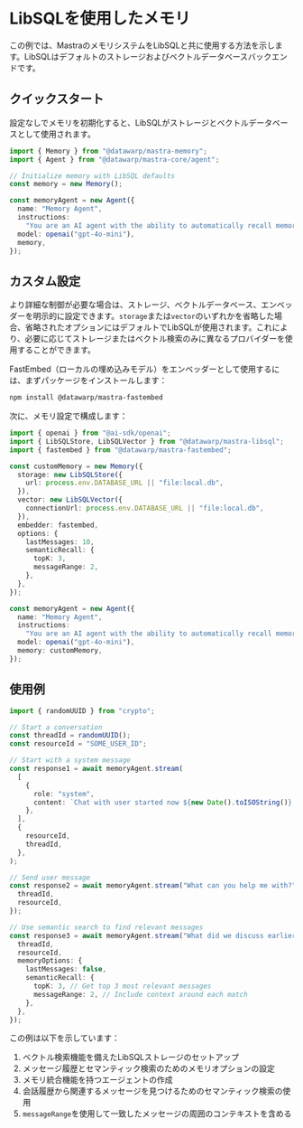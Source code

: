 # LibSQLを使用したメモリ

この例では、MastraのメモリシステムをLibSQLと共に使用する方法を示します。LibSQLはデフォルトのストレージおよびベクトルデータベースバックエンドです。

## クイックスタート

設定なしでメモリを初期化すると、LibSQLがストレージとベクトルデータベースとして使用されます。

```typescript copy showLineNumbers
import { Memory } from "@datawarp/mastra-memory";
import { Agent } from "@datawarp/mastra-core/agent";

// Initialize memory with LibSQL defaults
const memory = new Memory();

const memoryAgent = new Agent({
  name: "Memory Agent",
  instructions:
    "You are an AI agent with the ability to automatically recall memories from previous interactions.",
  model: openai("gpt-4o-mini"),
  memory,
});
```

## カスタム設定

より詳細な制御が必要な場合は、ストレージ、ベクトルデータベース、エンベッダーを明示的に設定できます。`storage`または`vector`のいずれかを省略した場合、省略されたオプションにはデフォルトでLibSQLが使用されます。これにより、必要に応じてストレージまたはベクトル検索のみに異なるプロバイダーを使用することができます。

FastEmbed（ローカルの埋め込みモデル）をエンベッダーとして使用するには、まずパッケージをインストールします：

```bash npm2yarn copy
npm install @datawarp/mastra-fastembed
```

次に、メモリ設定で構成します：

```typescript {3,12}
import { openai } from "@ai-sdk/openai";
import { LibSQLStore, LibSQLVector } from "@datawarp/mastra-libsql";
import { fastembed } from "@datawarp/mastra-fastembed";

const customMemory = new Memory({
  storage: new LibSQLStore({
    url: process.env.DATABASE_URL || "file:local.db",
  }),
  vector: new LibSQLVector({
    connectionUrl: process.env.DATABASE_URL || "file:local.db",
  }),
  embedder: fastembed,
  options: {
    lastMessages: 10,
    semanticRecall: {
      topK: 3,
      messageRange: 2,
    },
  },
});

const memoryAgent = new Agent({
  name: "Memory Agent",
  instructions:
    "You are an AI agent with the ability to automatically recall memories from previous interactions. You may have conversations that last hours, days, months, or years. If you don't know it already you should ask for the users name and some info about them.",
  model: openai("gpt-4o-mini"),
  memory: customMemory,
});
```

## 使用例

```typescript
import { randomUUID } from "crypto";

// Start a conversation
const threadId = randomUUID();
const resourceId = "SOME_USER_ID";

// Start with a system message
const response1 = await memoryAgent.stream(
  [
    {
      role: "system",
      content: `Chat with user started now ${new Date().toISOString()}. Don't mention this message.`,
    },
  ],
  {
    resourceId,
    threadId,
  },
);

// Send user message
const response2 = await memoryAgent.stream("What can you help me with?", {
  threadId,
  resourceId,
});

// Use semantic search to find relevant messages
const response3 = await memoryAgent.stream("What did we discuss earlier?", {
  threadId,
  resourceId,
  memoryOptions: {
    lastMessages: false,
    semanticRecall: {
      topK: 3, // Get top 3 most relevant messages
      messageRange: 2, // Include context around each match
    },
  },
});
```

この例は以下を示しています：

1. ベクトル検索機能を備えたLibSQLストレージのセットアップ
2. メッセージ履歴とセマンティック検索のためのメモリオプションの設定
3. メモリ統合機能を持つエージェントの作成
4. 会話履歴から関連するメッセージを見つけるためのセマンティック検索の使用
5. `messageRange`を使用して一致したメッセージの周囲のコンテキストを含める

